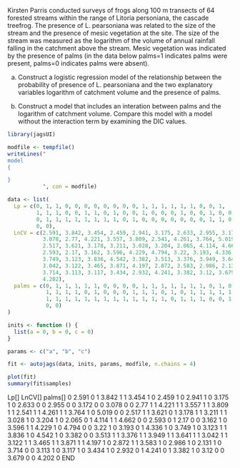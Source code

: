 Kirsten Parris conducted surveys of frogs along 100 m transects of 64 forested streams within the range of Litoria personiana, the cascade treefrog. The presence of L. pearsoniana was related to the size of the stream and the presence of mesic vegetation at the site. The size of the stream was measured as the logarithm of the volume of annual rainfall falling in the catchment above the stream. Mesic vegetation was indicated by the presence of palms (in the data below palms=1 indicates palms were present, palms=0 indicates palms were absent). 

a) Construct a logistic regression model of the relationship between the probability of presence of L. pearsoniana and the two explanatory variables logarithm of catchment volume and the presence of palms.

b) Construct a model that includes an interation between palms and the logarithm of catchment volume. Compare this model with a model without the interaction term by examining the DIC values.


```r
library(jagsUI)
```

```r
modfile <- tempfile()
writeLines("
model
{

}
           ", con = modfile)
```

```r
data <- list(
  Lp = c(0, 1, 1, 0, 0, 0, 0, 0, 0, 0, 0, 1, 1, 1, 1, 1, 1, 0, 0, 1, 
         1, 1, 1, 0, 0, 1, 1, 0, 1, 0, 0, 1, 0, 0, 0, 1, 0, 0, 1, 0, 0, 
         0, 1, 1, 1, 1, 1, 1, 1, 1, 0, 1, 0, 0, 0, 0, 0, 0, 0, 1, 1, 0, 
         0, 0),
  LnCV = c(2.591, 3.842, 3.454, 2.459, 2.941, 3.175, 2.633, 2.955, 3.172, 
           3.078, 2.77, 4.221, 3.557, 3.809, 2.541, 4.261, 3.764, 5.019, 
           2.517, 3.621, 3.178, 3.211, 3.028, 3.204, 2.065, 4.114, 4.662, 
           2.593, 2.17, 3.162, 3.596, 4.229, 4.794, 3.22, 3.193, 4.336, 
           3.749, 3.123, 3.836, 4.542, 3.382, 3.513, 3.376, 3.949, 3.641, 
           3.042, 3.122, 3.465, 3.871, 4.197, 2.872, 3.583, 2.986, 2.131, 
           3.714, 3.113, 3.117, 3.434, 2.932, 4.241, 3.382, 3.12, 3.679, 
           4.202),
  palms = c(0, 1, 1, 1, 1, 1, 0, 0, 0, 0, 1, 1, 1, 1, 1, 1, 1, 0, 1, 0, 
            1, 1, 1, 1, 0, 1, 0, 0, 0, 1, 1, 1, 0, 1, 0, 1, 1, 1, 1, 1, 0, 
            1, 1, 1, 1, 1, 1, 1, 1, 1, 1, 1, 1, 1, 0, 1, 1, 1, 0, 0, 1, 0, 
            0, 0)
)
```

```r
inits <- function () {
  list(a = 0, b = 0, c = 0)
}
```

```r
params <- c("a", "b", "c")
```

```r
fit <- autojags(data, inits, params, modfile, n.chains = 4)
```

```r
plot(fit)
summary(fit$samples)
```


Lp[]	LnCV[]	palms[]	
0	2.591	0
1	3.842	1
1	3.454	1
0	2.459	1
0	2.941	1
0	3.175	1
0	2.633	0
0	2.955	0
0	3.172	0
0	3.078	0
0	2.77	1
1	4.221	1
1	3.557	1
1	3.809	1
1	2.541	1
1	4.261	1
1	3.764	1
0	5.019	0
0	2.517	1
1	3.621	0
1	3.178	1
1	3.211	1
1	3.028	1
0	3.204	1
0	2.065	0
1	4.114	1
1	4.662	0
0	2.593	0
1	2.17	0
0	3.162	1
0	3.596	1
1	4.229	1
0	4.794	0
0	3.22	1
0	3.193	0
1	4.336	1
0	3.749	1
0	3.123	1
1	3.836	1
0	4.542	1
0	3.382	0
0	3.513	1
1	3.376	1
1	3.949	1
1	3.641	1
1	3.042	1
1	3.122	1
1	3.465	1
1	3.871	1
1	4.197	1
0	2.872	1
1	3.583	1
0	2.986	1
0	2.131	1
0	3.714	0
0	3.113	1
0	3.117	1
0	3.434	1
0	2.932	0
1	4.241	0
1	3.382	1
0	3.12	0
0	3.679	0
0	4.202	0
END





